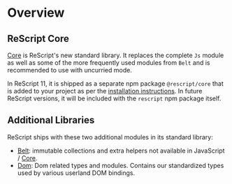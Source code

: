 # Overview

## ReScript Core

[Core](api/core) is ReScript's new standard library. It replaces the complete `Js` module as well as some of the more frequently used modules from `Belt` and is recommended to use with uncurried mode.

In ReScript 11, it is shipped as a separate npm package `@rescript/core` that is added to your project as per the [installation instructions](/docs/manual/next/installation). In future ReScript versions, it will be included with the `rescript` npm package itself.

## Additional Libraries

ReScript ships with these two additional modules in its standard library:

- [Belt](api/belt): immutable collections and extra helpers not available in JavaScript / [Core](api/core).
- [Dom](api/dom): Dom related types and modules. Contains our standardized types used by various userland DOM bindings.